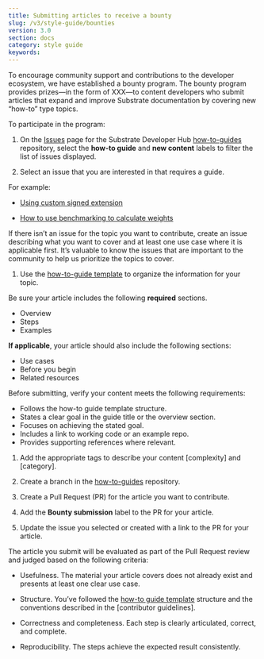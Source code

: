 ```yaml
---
title: Submitting articles to receive a bounty
slug: /v3/style-guide/bounties
version: 3.0 
section: docs
category: style guide
keywords:
---
```


To encourage community support and contributions to the developer ecosystem, we have established a bounty program. 
The bounty program provides prizes—in the form of XXX—to content developers who submit articles that expand and improve Substrate documentation by covering new “how-to” type topics.

To participate in the program:

1. On the [Issues](https://github.com/substrate-developer-hub/substrate-how-to-guides/issues) page for the Substrate Developer Hub [how-to-guides](https://github.com/substrate-developer-hub/substrate-how-to-guides) repository, select the **how-to guide** and **new content** labels to filter the list of issues displayed.

1. Select an issue that you are interested in that requires a guide. 

  For example:

  * [Using custom signed extension](https://github.com/substrate-developer-hub/substrate-how-to-guides/issues/75)
  
  * [How to use benchmarking to calculate weights](https://github.com/substrate-developer-hub/substrate-how-to-guides/issues/29)

  If there isn’t an issue for the topic you want to contribute, create an issue describing what you want to cover and at least one use case where it is applicable first. 
  It’s valuable to know the issues that are important to the community to help us prioritize the topics to cover.

1. Use the [how-to-guide template](https://github.com/substrate-developer-hub/substrate-docs/tree/main/v3/docs/00-style-and-contributor-guidelines/how-to-template.md) to organize the information for your topic.

  Be sure your article includes the following **required** sections.
  
  * Overview
  * Steps
  * Examples
  
  **If applicable**, your article should also include the following sections:
  
  * Use cases
  * Before you begin
  * Related resources
  
  Before submitting, verify your content meets the following requirements:
  
  * Follows the how-to guide template structure.
  * States a clear goal in the guide title or the overview section.
  * Focuses on achieving the stated goal.
  * Includes a link to working code or an example repo.
  * Provides supporting references where relevant.
 
1. Add the appropriate tags to describe your content [complexity] and [category].

1. Create a branch in the [how-to-guides](https://github.com/substrate-developer-hub/substrate-docs/tree/main/v3/how-to-guides) repository.

1. Create a Pull Request (PR) for the article you want to contribute.

1. Add the **Bounty submission** label to the PR for your article.

1. Update the issue you selected or created with a link to the PR for your article.

The article you submit will be evaluated as part of the Pull Request review and judged based on the following criteria:

* Usefulness. The material your article covers does not already exist and presents at least one clear use case.

* Structure. You’ve followed the [how-to guide template](https://github.com/substrate-developer-hub/substrate-docs/tree/main/v3/docs/00-style-and-contributor-guidelines/how-to-template.md) structure and the conventions described in the [contributor guidelines].

* Correctness and completeness. Each step is clearly articulated, correct, and complete.

* Reproducibility. The steps achieve the expected result consistently.
